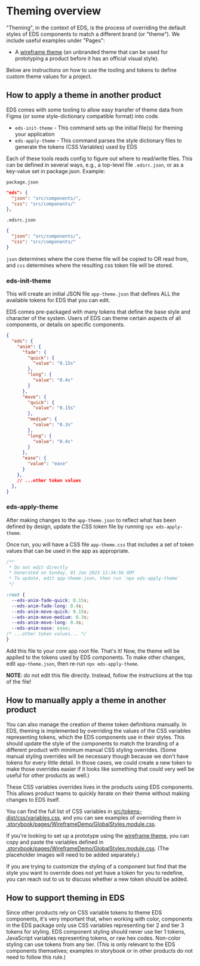 
<Meta title="Documentation/Theming" />

# Theming overview

"Theming", in the context of EDS, is the process of overriding the default styles of EDS components to match a different brand (or "theme"). We include useful examples under "Pages":

- A [wireframe theme](./?path=/story/pages-theming-wireframedemo--default) (an unbranded theme that can be used for prototyping a product before it has an official visual style).

Below are instructions on how to use the tooling and tokens to define custom theme values for a project.

## How to apply a theme in another product

EDS comes with some tooling to allow easy transfer of theme data from Figma (or some style-dictionary compatible format) into code.

* `eds-init-theme` - This command sets up the initial file(s) for theming your application
* `eds-apply-theme` - This command parses the style dictionary files to generate the tokens (CSS Variables) used by EDS

Each of these tools reads config to figure out where to read/write files. This can be defined in several ways, e.g., a top-level file `.edsrc.json`, or as a key-value set in package.json. Example:

`package.json`

```json
"eds": {
  "json": "src/components/",
  "css": "src/components/"
},
```

`.edsrc.json`

```json
{
  "json": "src/components/",
  "css": "src/components/"
}
```

`json` determines where the core theme file will be copied to OR read from, and `css` determines where the resulting css token file will be stored.

### eds-init-theme

This will create an initial JSON file `app-theme.json` that defines ALL the available tokens for EDS that you can edit. 

EDS comes pre-packaged with many tokens that define the base style and character of the system. Users of EDS can theme certain aspects of all components, or details on specific components.

```json
{
  "eds": {
    "anim": {
      "fade": {
        "quick": {
          "value": "0.15s"
        },
        "long": {
          "value": "0.4s"
        }
      },
      "move": {
        "quick": {
          "value": "0.15s"
        },
        "medium": {
          "value": "0.3s"
        },
        "long": {
          "value": "0.4s"
        }
      },
      "ease": {
        "value": "ease"
      }
    },
    // ...other token values
  },
}
```

### eds-apply-theme

After making changes to the `app-theme.json` to reflect what has been defined by design, update the CSS token file by running `npx eds-apply-theme`.

Once run, you will have a CSS file `app-theme.css` that includes a set of token values that can be used in the app as appropriate.

```css
/**
 * Do not edit directly
 * Generated on Sunday, 01 Jan 2023 12:34:56 GMT
 * To update, edit app-theme.json, then run `npx eds-apply-theme`
 */

:root {
  --eds-anim-fade-quick: 0.15s;
  --eds-anim-fade-long: 0.4s;
  --eds-anim-move-quick: 0.15s;
  --eds-anim-move-medium: 0.3s;
  --eds-anim-move-long: 0.4s;
  --eds-anim-ease: ease;
/* ...other token values... */
}
```

Add this file to your core app root file. That's it! Now, the theme will be applied to the tokens used by EDS components. To make other changes, edit `app-theme.json`, then re-run `npx eds-apply-theme`.

**NOTE**: do not edit this file directly. Instead, follow the instructions at the top of the file!

## How to manually apply a theme in another product

You can also manage the creation of theme token definitions manually. In EDS, theming is implemented by overriding the values of the CSS variables representing tokens, which the EDS components use in their styles. This should update the style of the components to match the branding of a different product with minimum manual CSS styling overrides. (Some manual styling overrides will be necessary though because we don't have tokens for every little detail. In those cases, we could create a new token to make those overrides easier if it looks like something that could very well be useful for other products as well.)

These CSS variables overrides lives in the products using EDS components. This allows product teams to quickly iterate on their theme without making changes to EDS itself.

You can find the full list of CSS variables in [src/tokens-dist/css/variables.css](https://github.com/chanzuckerberg/edu-design-system/blob/main/src/tokens-dist/css/variables.css), and you can see examples of overriding them in [.storybook/pages/WireframeDemo/GlobalStyles.module.css](https://github.com/chanzuckerberg/edu-design-system/blob/main/.storybook/pages/WireframeDemo/GlobalStyles.module.css).

If you're looking to set up a prototype using the [wireframe theme](./?path=/story/pages-theming-wireframedemo--default), you can copy and paste the variables defined in [.storybook/pages/WireframeDemo/GlobalStyles.module.css](https://github.com/chanzuckerberg/edu-design-system/blob/main/.storybook/pages/WireframeDemo/GlobalStyles.module.css). (The placeholder images will need to be added separately.)

If you are trying to customize the styling of a component but find that the style you want to override does not yet have a token for you to redefine, you can reach out to us to discuss whether a new token should be added.

## How to support theming in EDS

Since other products rely on CSS variable tokens to theme EDS components, it's very important that, when working with color, components in the EDS package only use CSS variables representing tier 2 and tier 3 tokens for styling. EDS component styling should never use tier 1 tokens, JavaScript variables representing tokens, or raw hex codes. Non-color styling can use tokens from any tier. (This is only relevant to the EDS components themselves; examples in storybook or in other products do not need to follow this rule.)
